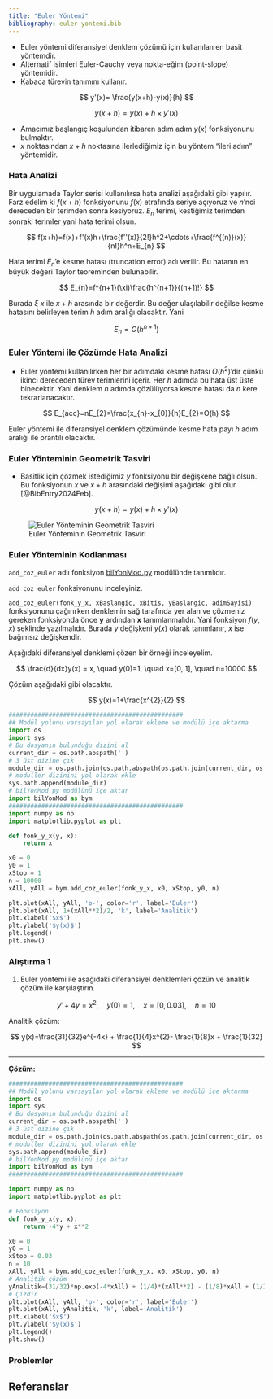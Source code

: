 ```yaml
---
title: "Euler Yöntemi"
bibliography: euler-yontemi.bib
---
```


- Euler yöntemi diferansiyel denklem çözümü için kullanılan en basit yöntemdir.
- Alternatif isimleri Euler-Cauchy veya nokta-eğim (point-slope) yöntemidir.
- Kabaca türevin tanımını kullanır.

$$
y'(x)= \frac{y(x+h)-y(x)}{h}
$$

$$
y(x+h)=y(x)+h\times y'(x)
$$

- Amacımız başlangıç koşulundan itibaren adım adım $y(x)$ fonksiyonunu bulmaktır.
- $x$ noktasından $x+h$ noktasına ilerlediğimiz için bu yöntem "ileri adım" yöntemidir.

### Hata Analizi

Bir uygulamada Taylor serisi kullanılırsa hata analizi aşağıdaki gibi yapılır. Farz edelim ki $f(x+h)$ fonksiyonunu $f(x)$ etrafında seriye açıyoruz ve $n$'nci dereceden bir terimden sonra kesiyoruz. $E_{n}$ terimi, kestiğimiz terimden sonraki terimler yani hata terimi olsun.

$$
f(x+h)=f(x)+f'(x)h+\frac{f''(x)}{2!}h^2+\cdots+\frac{f^{(n)}(x)}{n!}h^n+E_{n}
$$

Hata terimi $E_{n}$'e kesme hatası (truncation error) adı verilir. Bu hatanın en büyük değeri Taylor teoreminden bulunabilir.

$$
E_{n}=f^{n+1}(\xi)\frac{h^{n+1}}{(n+1)!}
$$

Burada $\xi$ $x$ ile $x+h$ arasında bir değerdir. Bu değer ulaşılabilir değilse kesme hatasını belirleyen terim $h$ adım aralığı olacaktır. Yani 

$$
E_{n}=O(h^{n+1})
$$

### Euler Yöntemi ile Çözümde Hata Analizi

- Euler yöntemi kullanılırken her bir adımdaki kesme hatası $O(h^2)$'dir çünkü ikinci dereceden türev terimlerini içerir. Her $h$ adımda bu hata üst üste binecektir. Yani denklem $n$ adımda çözülüyorsa kesme hatası da $n$ kere tekrarlanacaktır.

$$
E_{acc}=nE_{2}=\frac{x_{n}-x_{0}}{h}E_{2}=O(h)
$$

Euler yöntemi ile diferansiyel denklem çözümünde kesme hata payı $h$ adım aralığı ile orantılı olacaktır.

### Euler Yönteminin Geometrik Tasviri

- Basitlik için çözmek istediğimiz $y$ fonksiyonu bir değişkene bağlı olsun. Bu fonksiyonun $x$ ve $x+h$ arasındaki değişimi aşağıdaki gibi olur [@BibEntry2024Feb].

$$
y(x+h)=y(x)+h\times y'(x)
$$

![Euler Yönteminin Geometrik Tasviri](https://tutorial.math.lamar.edu/classes/de/EulersMethod_Files/image001.png)

### Euler Yönteminin Kodlanması

`add_coz_euler` adlı fonksiyon [bilYonMod.py](/moduller/bilYonMod.py) modülünde tanımlıdır.

::: {.callout-note}
`add_coz_euler` fonksiyonunu inceleyiniz.
:::

::: {.callout-caution}
`add_coz_euler(fonk_y_x, xBaslangic, xBitis, yBaslangic, adimSayisi)` fonksiyonunu çağırırken denklemin sağ tarafında yer alan ve çözmeniz gereken fonksiyonda önce **y** ardından **x** tanımlanmalıdır. Yani fonksiyon $f(y,x)$ şeklinde yazılmalıdır. Burada $y$ değişkeni $y(x)$ olarak tanımlanır, $x$ ise bağımsız değişkendir.
:::

Aşağıdaki diferansiyel denklemi çözen bir örneği inceleyelim.

$$
\frac{d}{dx}y(x) = x, \quad y(0)=1, \quad x=[0, 1], \quad n=10000
$$

Çözüm aşağıdaki gibi olacaktır.

$$
y(x)=1+\frac{x^{2}}{2}
$$

```python
################################################
## Modül yolunu varsayılan yol olarak ekleme ve modülü içe aktarma
import os
import sys
# Bu dosyanın bulunduğu dizini al
current_dir = os.path.abspath('')
# 3 üst dizine çık
module_dir = os.path.join(os.path.abspath(os.path.join(current_dir, os.pardir, os.pardir, os.pardir)), 'moduller')
# moduller dizinini yol olarak ekle
sys.path.append(module_dir)
# bilYonMod.py modülünü içe aktar
import bilYonMod as bym
################################################
import numpy as np
import matplotlib.pyplot as plt

def fonk_y_x(y, x):
    return x

x0 = 0
y0 = 1
xStop = 1
n = 10000
xAll, yAll = bym.add_coz_euler(fonk_y_x, x0, xStop, y0, n)

plt.plot(xAll, yAll, 'o-', color='r', label='Euler')
plt.plot(xAll, 1+(xAll**2)/2, 'k', label='Analitik')
plt.xlabel('$x$')
plt.ylabel('$y(x)$')
plt.legend()
plt.show()
```

### Alıştırma 1

1. Euler yöntemi ile aşağıdaki diferansiyel denklemleri çözün ve analitik çözüm ile karşılaştırın.

$$
y' + 4y = x^{2}, \quad y(0)=1, \quad x=[0, 0.03], \quad n=10
$$

Analitik çözüm: 

$$
y(x)=\frac{31}{32}e^{-4x} + \frac{1}{4}x^{2}- \frac{1}{8}x + \frac{1}{32}
$$

---

**Çözüm:**

```python
################################################
## Modül yolunu varsayılan yol olarak ekleme ve modülü içe aktarma
import os
import sys
# Bu dosyanın bulunduğu dizini al
current_dir = os.path.abspath('')
# 3 üst dizine çık
module_dir = os.path.join(os.path.abspath(os.path.join(current_dir, os.pardir, os.pardir, os.pardir)), 'moduller')
# moduller dizinini yol olarak ekle
sys.path.append(module_dir)
# bilYonMod.py modülünü içe aktar
import bilYonMod as bym
################################################

import numpy as np
import matplotlib.pyplot as plt

# Fonksiyon
def fonk_y_x(y, x):
    return -4*y + x**2

x0 = 0
y0 = 1
xStop = 0.03
n = 10
xAll, yAll = bym.add_coz_euler(fonk_y_x, x0, xStop, y0, n)
# Analitik çözüm
yAnalitik=(31/32)*np.exp(-4*xAll) + (1/4)*(xAll**2) - (1/8)*xAll + (1/32)
# Çizdir
plt.plot(xAll, yAll, 'o-', color='r', label='Euler')
plt.plot(xAll, yAnalitik, 'k', label='Analitik')
plt.xlabel('$x$')
plt.ylabel('$y(x)$')
plt.legend()
plt.show()
```

### Problemler

## Referanslar

